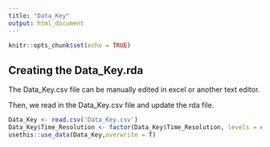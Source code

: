 ```yaml
---
title: "Data_Key"
output: html_document
---
```


```r
knitr::opts_chunk$set(echo = TRUE)
```

## Creating the Data_Key.rda

The Data_Key.csv file can be manually edited in excel or another text editor.

Then, we read in the Data_Key.csv file and update the rda file.


```r
Data_Key <- read.csv('Data_Key.csv')
Data_Key$Time_Resolution <- factor(Data_Key$Time_Resolution, levels = c('Monthly','Annual'), ordered = T)
usethis::use_data(Data_Key,overwrite = T)
```
